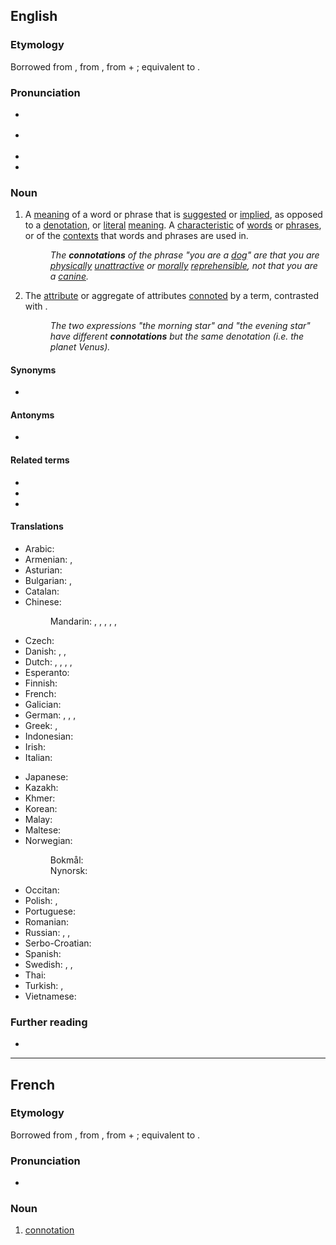 ==English==
{{wikipedia}}

===Etymology===
Borrowed from {{bor|en|ML.|connotātiō}}, from {{m|la|connotō|t=I mark in addition}}, from {{der|en|la|con-|t=together, with}} + {{m|la|noto|t=I note}}; equivalent to {{suffix|en|connote|ation}}.

===Pronunciation===
* {{a|GA}} {{IPA|en|/ˌkɑnəˈteɪʃən/}}
* {{a|RP}} {{IPA|en|/ˌkɒnəˈteɪʃən/}}
* {{rhymes|en|eɪʃən}}
* {{hyphenation|en|con|no|ta|tion}}

===Noun===
{{en-noun}}

# {{lb|en|semantics}} A [[meaning]] of a word or phrase that is [[suggest]]ed or [[implied]], as opposed to a [[denotation]], or [[literal]] [[meaning]]. A [[characteristic]] of [[word]]s or [[phrase]]s, or of the [[context]]s that words and phrases are used in.
#: ''The '''connotations''' of the phrase "you are a [[dog]]" are that you are [[physical]]ly [[unattractive]] or [[moral]]ly [[reprehensible]], not that you are a [[canine]].''
# {{lb|en|logic}} The [[attribute]] or aggregate of attributes [[connote]]d by a term, contrasted with {{m|en|denotation}}.
#: ''The two expressions "the morning star" and "the evening star" have different '''connotations''' but the same denotation (i.e. the planet Venus).''

====Synonyms====
* {{l|en|intension}}

====Antonyms====
* {{l|en|denotation}}

====Related terms====
* {{l|en|connotate}}
* {{l|en|connotative}}
* {{l|en|connote}}

====Translations====
{{trans-top|suggested or implied meaning}}
* Arabic: {{t-needed|ar}}
* Armenian: {{t|hy|հարանշանակություն}}, {{t|hy|[[լրացուցիչ]] [[իմաստ]]}}
* Asturian: {{t|ast|connotación|f}}
* Bulgarian: {{t+|bg|конотация}}, {{t|bg|допълнително значение}}
* Catalan: {{t+|ca|connotació|f}}
* Chinese:
*: Mandarin: {{t+|cmn|含義|sc=Hani}}, {{t+|cmn|含义|tr=hányì|sc=Hani}}, {{t+|cmn|意蘊}}, {{t+|cmn|意蕴|tr=yìyùn}}, {{t+|cmn|涵義}}, {{t+|cmn|涵义|tr=hányì}}
* Czech: {{t|cs|konotace|f}}
* Danish: {{t+|da|konnotation|c}}, {{t|da|medbetydning|c}}, {{t|da|bibetydning|c}}
* Dutch: {{t+|nl|connotatie|f}}, {{t|nl|bijbetekenis|f}}, {{t+|nl|bijklank|m}}, {{t+|nl|associatie|f}}, {{t|nl|gevoelswaarde|f}}
* Esperanto: {{t|eo|kromsignifo}}
* Finnish: {{t+|fi|konnotaatio}}
* French: {{t+|fr|connotation|f}}
* Galician: {{t+|gl|connotación|f}}
* German: {{t+|de|Konnotation}}, {{t+|de|Nebenbedeutung}}, {{t+|de|Beiklang}}, {{t+|de|Beigeschmack}}
* Greek: {{t+|el|υποδήλωση|f|sc=Grek}}, {{t+|el|συνεκδοχή|f|sc=Grek}}
* Indonesian: {{t+|id|konotasi}}
* Irish: {{t|ga|fochiall|f}}
* Italian: {{t+|it|connotazione|f}}
{{trans-mid}}
* Japanese: {{t+|ja|含意|tr=がんい, gan'i}}
* Kazakh: {{t|kk|коннотация}}
* Khmer: {{t-needed|km}}
* Korean: {{t+|ko|함축}}
* Malay: {{t|ms|konotasi}}
* Maltese: {{t|mt|konnotazzjoni|f}}
* Norwegian:
*: Bokmål: {{t+|nb|konnotasjon|m}}
*: Nynorsk: {{t|nn|konnotasjon|m}}
* Occitan: {{t|oc|connotacion|f}}
* Polish: {{t|pl|konotacja|f}}, {{t+|pl|skojarzenie|n}}
* Portuguese: {{t+|pt|conotação|f}}
* Romanian: {{t+|ro|conotație|f}}
* Russian: {{t+|ru|подте́кст|m}}, {{t+|ru|коннота́ция|f}}, {{t|ru|созначе́ние|n}}
* Serbo-Croatian: {{t+|sh|konotacija|f}}
* Spanish: {{t+|es|connotación|f}}
* Swedish: {{t+|sv|konnotation}}, {{t+|sv|bibetydelse|c}}, {{t+|sv|innebörd|c}}
* Thai: {{t-needed|th}}
* Turkish: {{t|tr|tâlî mânâ}}, {{t|tr|yan anlam}}
* Vietnamese: {{t-needed|vi}}
{{trans-bottom}}

===Further reading===
* {{R:OED2}}

----

==French==
{{wikipedia}}

===Etymology===
Borrowed from {{bor|fr|ML.|connotātiō}}, from {{m|la|connotō|t=I mark in addition}}, from {{der|fr|la|con-|t=together, with}} + {{m|la|noto|t=I note}}; equivalent to {{suffix|fr|connoter|ation}}.

===Pronunciation===
* {{fr-IPA}}

===Noun===
{{fr-noun|f}}

# [[connotation]]